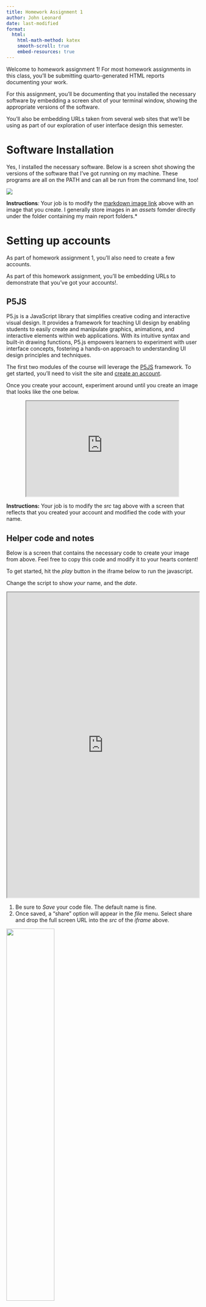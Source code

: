 ```yaml
---
title: Homework Assignment 1
author: John Leonard
date: last-modified
format:
  html:
    html-math-method: katex
    smooth-scroll: true
    embed-resources: true
---
```


Welcome to homework assignment 1!  For most homework assignments in this class, you'll be submitting quarto-generated HTML reports documenting your work.

For this assignment, you'll be documenting that you installed the necessary software by embedding a screen shot of your terminal window, showing the appropriate versions of the software.

You'll also be embedding URLs taken from several web sites that we'll be using as part of our exploration of user interface design this semester.

# Software Installation

Yes, I installed the necessary software.  Below is a screen shot showing the versions of the software that I've got running on my machine.  These programs are all on the PATH and can all be run from the command line, too!

![](assets/cmsc475-sp2024-hw1-versions.png)

**Instructions***: *Your job is to modify the [markdown image link](https://quarto.org/docs/authoring/markdown-basics.html#links-images) above with an image that you create.  I generally store images in an *assets* fomder directly under the folder containing my main report folders.*

# Setting up accounts

As part of homework assignment 1, you'll also need to create a few accounts.

As part of this homework assignment, you'll be embedding URLs to demonstrate that you've got your accounts!.

## P5JS

P5.js is a JavaScript library that simplifies creative coding and interactive visual design. It provides a framework for teaching UI design by enabling students to easily create and manipulate graphics, animations, and interactive elements within web applications. With its intuitive syntax and built-in drawing functions, P5.js empowers learners to experiment with user interface concepts, fostering a hands-on approach to understanding UI design principles and techniques.

The first two modules of the course will leverage the [P5JS](https://p5js.org/) framework.  To get started, you'll need to visit the site and [create an account](https://editor.p5js.org/signup).

Once you create your account, experiment around until you create an image that looks like the one below.

```{=html}
<center>
<iframe
src="https://editor.p5js.org/jleonard99/full/czZsouwoG"
width=400
height=250
data-external="1"
></iframe>
</center>
```

**Instructions:** Your job is to modify the *src* tag above with a screen that reflects that you created your account and modified the code with your name.

## Helper code and notes

Below is a screen that contains the necessary code to create your image from above.  Feel free to copy this code and modify it to your hearts content!

To get started, hit the *play* button in the iframe below to run the javascript.

Change the script to show *your* name, and the *date*.

```{=html}
<center>
<iframe src="https://editor.p5js.org/jleonard99/sketches/czZsouwoG"
width="100%"
height="800"
data-external="1"
></iframe>
</center>
```

1. Be sure to *Save* your code file.  The default name is fine.
2. Once saved, a "share" option will appear in the *file* menu.  Select share and drop the full screen URL into the *src* of the *iframe* above.

![](assets/cmsc475-sp2024-hw1-p5js-share.png){width=50% fig-align="center"}

## EXPO and snacks

Expo.dev is a platform and set of tools that simplifies mobile app development, making it an excellent choice for teaching UI design and app creation. It offers the Snack editor, a web-based development environment, which allows learners to build, test, and preview mobile app interfaces directly in their browsers. With Expo.dev's user-friendly interface and instant feedback, students can quickly grasp UI design concepts and see their creations come to life on both iOS and Android devices, making it an ideal resource for educational purposes.

The Snack Editor of Expo is a web-based development tool that simplifies the process of building and testing mobile app interfaces. It provides an interactive coding environment where users can write and experiment with React Native code for creating user interfaces. With its real-time preview feature, the Snack Editor allows students and developers to instantly visualize their UI designs on both iOS and Android devices, making it a valuable tool for learning and prototyping in the field of mobile app development.

Below, you need to 

:::: {.columns}
::: {.column}
<iframe 
src="https://appetize.io/embed/xc1w6f1krd589zhp22a0mgftyw?autoplay=false&debug=true&device=pixel4&deviceColor=white&embed=true&launchUrl=exp%3A%2F%2Fexp.host%2F%40huynhh4%2Fgrounded-orange-candies%2BOtRSJAoE9a&orientation=portrait&scale=80&screenOnly=false&xDocMsg=true&xdocMsg=true&params=%7B%22EXDevMenuDisableAutoLaunch%22%3Atrue%2C%22EXKernelLaunchUrlDefaultsKey%22%3A%22exp%3A%2F%2Fexp.host%2F%40huynhh4%2Fgrounded-orange-candies%2BOtRSJAoE9a%22%2C%22EXKernelDisableNuxDefaultsKey%22%3Atrue%7D" 
width="100%" 
height="700" 
frameborder="0" 
scrolling="no"
data-external="1"
></iframe>
:::
::: {.column}
<iframe 
src="https://appetize.io/embed/8bnmakzrptf1hv9dq7v7bnteem?autoplay=false&debug=true&device=iphone12&deviceColor=black&embed=true&orientation=portrait&scale=72&screenOnly=false&xDocMsg=true&xdocMsg=true&params=%7B%22EXDevMenuDisableAutoLaunch%22%3Atrue%2C%22EXKernelLaunchUrlDefaultsKey%22%3A%22exp%3A%2F%2Fexp.host%2F%40jleonard99%2Ffascinated-orange-pizza%2BQb5s74CGy_%22%2C%22EXKernelDisableNuxDefaultsKey%22%3Atrue%7D" 
width="100%" 
height="700" 
frameborder="0" 
scrolling="no"
data-external="1"
>
</iframe>
:::
::::

# Additional examples

The following sections provide additional examples for reference.  You don't need to do anything with them, except enjoy.  You'll be creating similar work products over the semester.

## A more complicated expo application

::: {.html}
<div data-snack-id="@huynhh4/grounded-orange-candies" data-snack-platform="web" data-snack-preview="true" data-snack-theme="dark" style="overflow:hidden;background:#0C0D0E;border:1px solid var(--color-border);border-radius:4px;height:750px;width:100%"></div>
:::

<script 
data-external="1"
async src="https://snack.expo.dev/embed.js"
></script>

## An example wire-frame of a UI design

This image was created in Figma, saved as PNG and
embedded in this document.

![](assets/cmsc475-sp2024-hw1-wireframe.png)

## A FIGMA mockup

The image below was created in Figma, and them embedded
directly into this document.

<iframe style="border: 1px solid rgba(0, 0, 0, 0.1);" width="800" height="800" src="https://www.figma.com/embed?embed_host=share&url=https%3A%2F%2Fwww.figma.com%2Ffile%2FLpE2TUM1Vzlc6thlM9xqXa%2FKitchen-Wizard%3Ftype%3Ddesign%26node-id%3D0%253A1%26mode%3Ddesign%26t%3Dl6VlvY6iE6Krw2jz-1" allowfullscreen
data-external="1"
></iframe>

## A FIGMA clickable prototype

<iframe style="border: 1px solid rgba(0, 0, 0, 0.1);" width="800" height="450" src="https://www.figma.com/embed?embed_host=share&url=https%3A%2F%2Fwww.figma.com%2Fproto%2FLpE2TUM1Vzlc6thlM9xqXa%2FKitchen-Wizard%3Fpage-id%3D0%253A1%26type%3Ddesign%26node-id%3D2-150%26viewport%3D254%252C309%252C0.11%26t%3DPfB0MH5dssEmvh9H-1%26scaling%3Dscale-down%26starting-point-node-id%3D2%253A150%26mode%3Ddesign" allowfullscreen
data-external="1"
></iframe>

## Additional P5JS examples


### Example 1

<iframe style="border: 1px solid rgba(0, 0, 0, 0.1);" width="800" height="1000" src="https://editor.p5js.org/Huyenhuynhh/full/nUikKfnNY"
data-external="1"
></iframe>

### Example 2

<iframe style="border: 1px solid rgba(0, 0, 0, 0.1);" width="600" height="700" src="https://editor.p5js.org/Huyenhuynhh/full/BTVmKTdkC"
data-external="1"
></iframe>

### Example 3

<iframe style="border: 1px solid rgba(0, 0, 0, 0.1);" width="800" height="500" src="https://editor.p5js.org/jleonard99/full/_UYsCbxro"
data-external="1"
></iframe>

